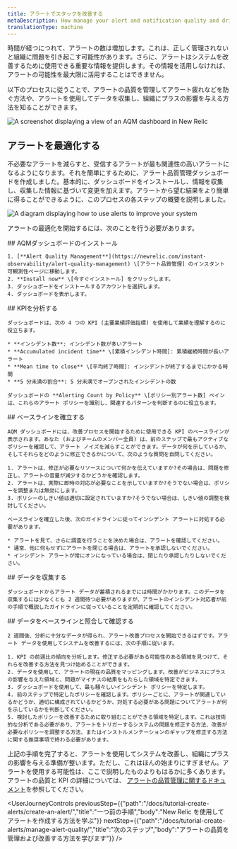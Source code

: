 ```yaml
---
title: アラートでスタックを改善する
metaDescription: How manage your alert and notification quality and drive positive impact for your organization
translationType: machine
---
```




時間が経つにつれて、アラートの数は増加します。これは、正しく管理されないと組織に問題を引き起こす可能性があります。さらに、アラートはシステムを改善するために使用できる重要な情報を提供します。その情報を活用しなければ、アラートの可能性を最大限に活用することはできません。

以下のプロセスに従うことで、アラートの品質を管理してアラート疲れなどを防ぐ方法や、アラートを使用してデータを収集し、組織にプラスの影響を与える方法を知ることができます。

<img
  title="AQM dashboard"
  alt="A screenshot displaying a view of an AQM dashboard in New Relic"
  src={AQMdash}
/>

## アラートを最適化する

不必要なアラートを減らすと、受信するアラートが最も関連性の高いアラートになるようになります。それを簡単にするために、アラート品質管理ダッシュボードを作成しました。基本的に、ダッシュボードをインストールし、情報を収集し、収集した情報に基づいて変更を加えます。アラートから望む結果をより簡単に得ることができるように、このプロセスの各ステップの概要を説明しました。

<img
  title="Alert improvement flow"
  alt="A diagram displaying how to use alerts to improve your system"
  src={AQMflow}
/>

アラートの最適化を開始するには、次のことを行う必要があります。

<Steps>
  <Step>
    ## AQMダッシュボードのインストール

    1. [**Alert Quality Management**](https://newrelic.com/instant-observability/alert-quality-management) \[アラート品質管理] のインスタント可観測性ページに移動します。
    2. **Install now** \[今すぐインストール] をクリックします。
    3. ダッシュボードをインストールするアカウントを選択します。
    4. ダッシュボードを表示します。
  </Step>

  <Step>
    ## KPIを分析する

    ダッシュボードは、次の 4 つの KPI (主要業績評価指標) を使用して業績を理解するのに役立ちます。

    * **インシデント数**: インシデント数が多いアラート
    * **Accumulated incident time** \[累積インシデント時間]: 累積継続時間が長いアラート
    * **Mean time to close** \[平均終了時間]: インシデントが終了するまでにかかる時間
    * **5 分未満の割合**: 5 分未満でオープンされたインシデントの数

    ダッシュボードの **Alerting Count by Policy** \[ポリシー別アラート数] ペインは、これらのアラート ポリシーを識別し、関連するパターンを判断するのに役立ちます。
  </Step>

  <Step>
    ## ベースラインを確立する

    AQM ダッシュボードには、改善プロセスを開始するために使用できる KPI のベースラインが表示されます。あなた (およびチームのメンバー全員) は、前のステップで最もアクティブなポリシーを確認して、アラート ノイズを減らすことができます。データが何を示しているか、そしてそれらをどのように修正できるかについて、次のような質問を自問してください。

    1. アラートは、修正が必要なリソースについて何かを伝えていますか?その場合は、問題を修正し、アラートの音量が減少するかどうかを確認します。
    2. アラートは、実際に即時の対応が必要なことを示していますか?そうでない場合は、ポリシーを調整または無効にします。
    3. ポリシーのしきい値は適切に設定されていますか?そうでない場合は、しきい値の調整を検討してください。

    ベースラインを確立した後、次のガイドラインに従ってインシデント アラートに対処する必要があります。

    * アラートを見て、さらに調査を行うことを決めた場合は、アラートを確認してください。
    * 通常、他に何もせずにアラートを閉じる場合は、アラートを承認しないでください。
    * インシデント アラートが常にオンになっている場合は、閉じたり承認したりしないでください。
  </Step>

  <Step>
    ## データを収集する

    ダッシュボードからアラート データが蓄積されるまでには時間がかかります。このデータを収集するには少なくとも 2 週間待つ必要がありますが、アラートのインシデント対応者が前の手順で概説したガイドラインに従っていることを定期的に確認してください。
  </Step>

  <Step>
    ## データをベースラインと照合して確認する

    2 週間後、分析に十分なデータが得られ、アラート改善プロセスを開始できるはずです。アラート データを使用してシステムを改善するには、次の手順に従います。

    1. KPI の前週比の傾向を分析します。修正する必要がある可能性のある領域を見つけて、それらを改善する方法を見つけ始めることができます。
    2. データを使用して、アラートの現在の品質をマッピングします。改善がビジネスにプラスの影響を与えた領域と、問題がマイナスの結果をもたらした領域を特定できます。
    3. ダッシュボードを使用して、最も騒々しいインシデント ポリシーを特定します。
    4. 前のステップで特定したポリシーを確認します。ポリシーごとに、アラートが関連しているかどうか、適切に構成されているかどうか、対処する必要がある問題についてアラートが何を示しているかを判断してください。
    5. 検討したポリシーを改善するために取り組むことができる領域を特定します。これは技術的な分析である必要があり、アラートをトリガーするシステムの問題を修正する方法、改善が必要なポリシーを調整する方法、またはインストルメンテーションのギャップを修正する方法に関する推奨事項で終わる必要があります。
  </Step>
</Steps>

上記の手順を完了すると、アラートを使用してシステムを改善し、組織にプラスの影響を与える準備が整います。ただし、これはほんの始まりにすぎません。アラートを使用する可能性は、ここで説明したものよりもはるかに多くあります。アラートの品質と KPI の詳細については、 [アラートの品質管理に関するドキュメント](/docs/new-relic-solutions/observability-maturity/uptime-performance-reliability/alert-quality-management-guide/#perform-enablement-one)を参照してください。

<UserJourneyControls
  previousStep={{"path":"/docs/tutorial-create-alerts/create-an-alert/","title":"一つ前の手順","body":"New Relic を使用してアラートを作成する方法を学ぶ"}}
  nextStep={{"path":"/docs/tutorial-create-alerts/manage-alert-quality/","title":"次のステップ","body":"アラートの品質を管理および改善する方法を学びます"}}
/>